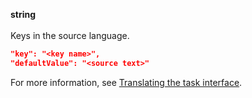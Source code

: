 **string**<br/><br/>Keys in the source language.

```json
"key": "<key name>",
"defaultValue": "<source text>"
```

For more information, see [Translating the task interface](/docs/guide/project-languages#project-languages__interface-translate).
